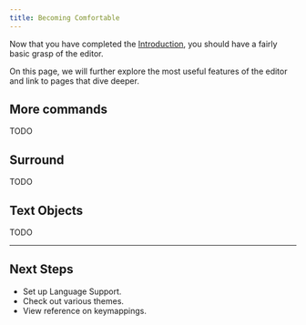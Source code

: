 ```yaml
---
title: Becoming Comfortable
---
```


Now that you have completed the [Introduction](/getting-started/introduction), you should have a fairly basic grasp of the editor.

On this page, we will further explore the most useful features of the editor and link to pages that dive deeper.

## More commands

TODO

## Surround

TODO

## Text Objects

TODO

---

## Next Steps

- Set up Language Support.
- Check out various themes.
- View reference on keymappings.
